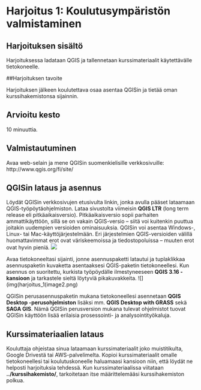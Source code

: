# Harjoitus 1: Koulutusympäristön valmistaminen

## Harjoituksen sisältö

Harjoituksessa ladataan QGIS ja tallennetaan kurssimateriaalit käytettävälle tietokoneelle.

##Harjoituksen tavoite

Harjoituksen jälkeen koulutettava osaa asentaa QGISin ja tietää oman kurssihakemistonsa sijainnin.

## Arvioitu kesto

10 minuuttia.


## Valmistautuminen
Avaa web-selain ja mene QGISin suomenkielisille verkkosivuille:
http://www.qgis.org/fi/site/


## QGISin lataus ja asennus
Löydät QGISin verkkosivujen etusivulta linkin, jonka avulla pääset lataamaan QGIS-työpöytäohjelmiston. Lataa sivustolta viimeisin **QGIS LTR** (long term release eli pitkäaikaisversio). Pitkäaikaisversio sopii parhaiten ammattikäyttöön, sillä se on vakain QGIS-versio – siitä voi kuitenkin puuttua joitakin uudempien versioiden ominaisuuksia. QGISin voi asentaa Windows-, Linux- tai Mac-käyttöjärjestelmään. Eri järjestelmien QGIS-versioiden välillä huomattavimmat erot ovat väriskeemoissa ja tiedostopoluissa – muuten erot ovat hyvin pieniä.
![](img/harjoitus_1/image1.png)

Avaa tietokoneeltasi sijainti, jonne asennuspaketti latautui ja tuplaklikkaa asennuspaketin kuvaketta asentaaksesi QGIS-paketin tietokoneellesi. Kun asennus on suoritettu, kurkista työpöydälle ilmestyneeseen **QGIS 3.16 -kansioon** ja tarkastele sieltä löytyviä pikakuvakkeita.
![](img(harjoitus_1(image2.png)


QGISin perusasennuspaketin mukana tietokoneellesi asennetaan **QGIS Desktop -perusohjelmiston** lisäksi mm. **QGIS Desktop with GRASS** sekä **SAGA GIS**. Nämä QGISin perusversion mukana tulevat ohjelmistot tuovat QGISin käyttöön lisää erilaisia prosessointi- ja analysointityökaluja.

## Kurssimateriaalien lataus
Kouluttaja ohjeistaa sinua lataamaan kurssimateriaalit joko muistitikulta, Google Drivestä tai AWS-palvelimelta. Kopioi kurssimateriaalit omalle tietokoneellesi tai koulutuskoneelle haluamaasi kansioon niin, että löydät ne helposti harjoituksia tehdessä. Kun kurssimateriaalissa viitataan **../kurssihakemisto/**, tarkoitetaan itse määrittelemääsi kurssihakemiston polkua.

